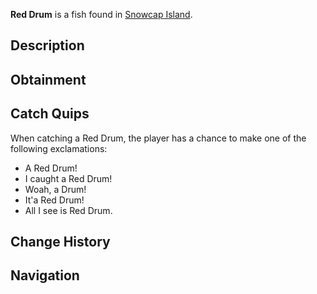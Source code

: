 {{FishInfobox
|image          = Red Drum.png
|rarity         = Common
|sea            = First Sea
|location       = [[Snowcap Island]]
|sublocation    = 
|sources        = Fishing Rod
|radar_location = 
|xp             = 50
|weather        = 
|time           = 
|season         = Spring, Autumn
|bait           = Insect
|base_weight    = 2.5
|base_value     = 80
|weight_range   = 1.5
|base_chance    = 40
|base_resil     = 50
}}
'''Red Drum''' is a {{Rarity|Common}} fish found in [[Snowcap Island]].

== Description ==
{{Description|The Red Drum is a close relative to the Black Drum; Red Drum can be found all around Snowcaps vast salt-waters.|Bestiary Entry}}

== Obtainment ==
{{Description|Found in salt-water of Snowcap.|Bestiary Hint}}
{{Fish Availability|
Snowcap Island/Surrounding Ocean
|top_rods      = 
Astralhook Rod\44226.54\77272.5;
Ethereal Prism Rod\42451.69\63681.98;
Leviathan's Fang Rod\40441.85\44951.6;
No-Life Rod\40211.97\40211.97;
Seraphic Rod\39661.03\39661.03;
Training Rod\36192.45\49946.44;
Fortune Rod\23430.62\40937.91;
Challenger's Rod\39349.78\39349.78;
Rod Of The Forgotten Fang\36171.77\36171.77;
Blazebringer Rod\35929.39\35929.39;
Free Spirit Rod\35785.13\35785.13;
Avalanche Rod\34402.46\27678.87;
Depthseeker Rod\34295.93\30909.19;
Verdant Shear Rod\33809.9\33809.9;
Zeus Rod\33700.83\33700.83;
Rod Of The Depths\32804.58\32804.58;
Rod Of The Exalted One\30972.93\31467.24;
Trident Rod\28762.32\28762.32;
Volcanic Rod\25644.45\25577.64;
Steady Rod\20121.31\16827.01
|recommended   = Ethereal Prism Rod
}}

== Catch Quips ==
When catching a Red Drum, the player has a chance to make one of the following exclamations:
* A Red Drum!
* I caught a Red Drum!
* Woah, a Drum!
* It'a Red Drum!
* All I see is Red Drum.

== Change History ==
{{Change History|{{subst:Current Version}}}}

== Navigation ==
{{Fish Navbox|Snowcap Island}}